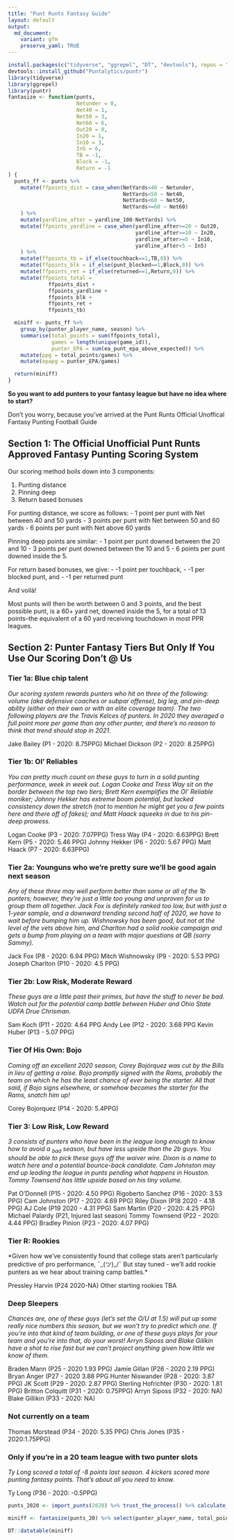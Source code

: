 ```yaml
---
title: "Punt Runts Fantasy Guide"
layout: default
output:
  md_document:
    variant: gfm
    preserve_yaml: TRUE
---
```


```r
install.packages(c("tidyverse", "ggrepel", "DT", "devtools"), repos = "http://cran.us.r-project.org")
devtools::install_github("Puntalytics/puntr")
library(tidyverse)
library(ggrepel)
library(puntr)
fantasize <- function(punts,
                      Netunder = 0,
                      Net40 = 1,
                      Net50 = 3,
                      Net60 = 6,
                      Out20 = 0,
                      In20 = 1,
                      In10 = 3,
                      In5 = 6,
                      TB = -1,
                      Block = -1,
                      Return = -1
) {
  punts_ff <- punts %>%
    mutate(ffpoints_dist = case_when(NetYards<40 ~ Netunder,
                                     NetYards<50 ~ Net40,
                                     NetYards<60 ~ Net50,
                                     NetYards>=60 ~ Net60)
    ) %>%
    mutate(yardline_after = yardline_100-NetYards) %>%
    mutate(ffpoints_yardline = case_when(yardline_after>=20 ~ Out20,
                                         yardline_after>=10 ~ In20,
                                         yardline_after>=5 ~ In10,
                                         yardline_after<5 ~ In5)
    ) %>%
    mutate(ffpoints_tb = if_else(touchback==1,TB,0)) %>%
    mutate(ffpoints_blk = if_else(punt_blocked==1,Block,0)) %>%
    mutate(ffpoints_ret = if_else(returned==1,Return,0)) %>%
    mutate(ffpoints_total =
             ffpoints_dist +
             ffpoints_yardline +
             ffpoints_blk +
             ffpoints_ret +
             ffpoints_tb)

  miniff <- punts_ff %>%
    group_by(punter_player_name, season) %>%
    summarise(total_points = sum(ffpoints_total),
              games = length(unique(game_id)),
              punter_EPA = sum(ea_punt_epa_above_expected)) %>%
    mutate(ppg = total_points/games) %>%
    mutate(epapg = punter_EPA/games)

  return(miniff)
}
```
**So you want to add punters to your fantasy league but have no idea where to start?**

Don’t you worry, because you've arrived at the Punt Runts Official Unoffical Fantasy Punting Football Guide

## Section 1: The Official Unofficial Punt Runts Approved Fantasy Punting Scoring System

Our scoring method boils down into 3 components:   
  
 1. Punting distance
 2. Pinning deep
 3. Return based bonuses
  
For punting distance, we score as follows:
 - 1 point per punt with Net between 40 and 50 yards
 - 3 points per punt with Net between 50 and 60 yards
 - 6 points per punt with Net above 60 yards
  
Pinning deep points are similar:
 - 1 point per punt downed between the 20 and 10
 - 3 points per punt downed between the 10 and 5
 - 6 points per punt downed inside the 5.
  
For return based bonuses, we give:
 - -1 point per touchback, 
 - -1 per blocked punt, and 
 - -1 per returned punt
  
And voilà! 
  
Most punts will then be worth between 0 and 3 points, and the best possible punt, is a 60+ yard net, downed inside the 5, for a total of 13 points--the equivalent of a 60 yard receiving touchdown in most PPR leagues. 

## Section 2: Punter Fantasy Tiers But Only If You Use Our Scoring Don’t @ Us

### Tier 1a: Blue chip talent
*Our scoring system rewards punters who hit on three of the following: volume (aka defensive coaches or subpar offense), big leg, and pin-deep ability (either on their own or with an elite coverage team). The two following players are the Travis Kelces of punters. In 2020 they averaged a full point more per game than any other punter, and there’s no reason to think that trend should stop in 2021.*

  Jake Bailey (P1 - 2020: 8.75PPG)
  Michael Dickson (P2 - 2020: 8.25PPG)

### Tier 1b: Ol’ Reliables
*You can pretty much count on these guys to turn in a solid punting performance, week in week out. Logan Cooke and Tress Way sit on the border between the top two tiers; Brett Kern exemplifies the Ol’ Reliable moniker; Johnny Hekker has extreme boom potential, but lacked consistency down the stretch (not to mention he might get you a few points here and there off of fakes); and Matt Haack squeeks in due to his pin-deep prowess.*

  Logan Cooke (P3 - 2020: 7.07PPG)
  Tress Way (P4 - 2020: 6.63PPG)
  Brett Kern (P5 - 2020: 5.46 PPG)
  Johnny Hekker (P6 - 2020: 5.67 PPG)
  Matt Haack (P7 - 2020: 6.63PPG)

### Tier 2a: Younguns who we’re pretty sure we’ll be good again next season
*Any of these three may well perform better than some or all of the 1b punters; however, they’re just a little too young and unproven for us to group them all together. Jack Fox is definitely ranked too low, but with just a 1-year sample, and a downward trending second half of 2020, we have to wait before bumping him up. Wishnowsky has been good, but not at the level of the vets above him, and Charlton had a solid rookie campaign and gets a bump from playing on a team with major questions at QB (sorry Sammy).*

  Jack Fox (P8 - 2020: 6.94 PPG)
  Mitch Wishnowsky (P9 - 2020: 5.53 PPG)
  Joseph Charlton (P10 - 2020: 4.5 PPG)

### Tier 2b: Low Risk, Moderate Reward
*These guys are a little past their primes, but have the stuff to never be bad. Watch out for the potential camp battle between Huber and Ohio State UDFA Drue Chrisman.*

  Sam Koch (P11 - 2020: 4.64 PPG
  Andy Lee (P12 - 2020: 3.68 PPG
  Kevin Huber (P13 - 5.07 PPG)

### Tier Of His Own: Bojo 
*Coming off an excellent 2020 season, Corey Bojórquez was cut by the Bills in lieu of getting a raise. Bojo promptly signed with the Rams, probably the team on which he has the least chance of ever being the starter. All that said, if Bojo signs elsewhere, or somehow becomes the starter for the Rams, snatch him up!*

  Corey Bojorquez (P14 - 2020: 5.4PPG)

### Tier 3: Low Risk, Low Reward
*3 consists of punters who have been in the league long enough to know how to avoid a ~bad~ season, but have less upside than the 2b guys. You should be able to pick these guys off the waiver wire. Dixon is a name to watch here and a potential bounce-back candidate. Cam Johnston may end up leading the league in punts pending what happens in Houston. Tommy Townsend has little upside based on his tiny volume.*

  Pat O’Donnell (P15 - 2020: 4.50 PPG)
  Rigoberto Sanchez (P16 - 2020: 3.53 PPG)
  Cam Johnston (P17 - 2020: 4.69 PPG)
  Riley Dixon (P18 2020 - 4.18 PPG)
  AJ Cole (P19 2020 - 4.31 PPG)
  Sam Martin (P20 - 2020: 4.25 PPG)
  Michael Palardy (P21, Injured last season)
  Tommy Townsend (P22 - 2020: 4.44 PPG)
  Bradley Pinion (P23 - 2020: 4.07 PPG)

### Tier R: Rookies
*Given how we’ve consistently found that college stats aren’t particularly predictive of pro performance, ¯\_(ツ)_/¯   But stay tuned - we’ll add rookie punters as we hear about training camp battles.*

  Pressley Harvin (P24 2020-NA)
  Other starting rookies TBA

### Deep Sleepers
*Chances are, one of these guys (let’s set the O/U at 1.5) will put up some really nice numbers this season, but we won’t try to predict which one. If you’re into that kind of team building, or one of these guys plays for your team and you're into that, do your worst! Arryn Siposs and Blake Gilikin have a shot to rise fast but we can’t project anything given how little we know of them.*

  Braden Mann (P25 - 2020 1.93 PPG)
  Jamie Gillan (P26 - 2020 2.19 PPG)
  Bryan Anger (P27 - 2020 3.88 PPG
  Hunter Niswander (P28 - 2020: 3.87 PPG)
  JK Scott (P29 - 2020: 2.87 PPG)
  Sterling Hofrichter (P30 - 2020: 1.81 PPG)
  Britton Colquitt (P31 - 2020: 0.75PPG)
  Arryn Siposs (P32 - 2020: NA)
  Blake Gillikin (P33 - 2020: NA)

### Not currently on a team

  Thomas Morstead (P34 - 2020: 5.35 PPG)
  Chris Jones (P35 - 2020:1.75PPG)

### Only if you’re in a 20 team league with two punter slots
*Ty Long scored a total of -8 points last season. 4 kickers scored more punting fantasy points. That’s about all you need to know.*

  Ty Long (P36 - 2020: -0.5PPG)

```r
punts_2020 <- import_punts(2020) %>% trust_the_process() %>% calculate_all()

miniff <- fantasize(punts_20) %>% select(punter_player_name, total_points, games, ppg)

DT::datatable(miniff)
```

